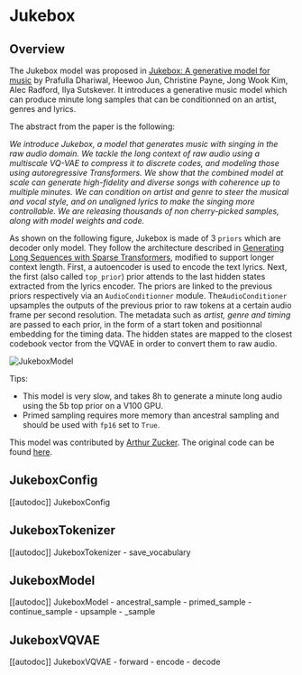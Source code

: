 <!--Copyright 2022 The HuggingFace Team. All rights reserved.

Licensed under the Apache License, Version 2.0 (the "License"); you may not use this file except in compliance with
the License. You may obtain a copy of the License at

http://www.apache.org/licenses/LICENSE-2.0

Unless required by applicable law or agreed to in writing, software distributed under the License is distributed on
an "AS IS" BASIS, WITHOUT WARRANTIES OR CONDITIONS OF ANY KIND, either express or implied. See the License for the
specific language governing permissions and limitations under the License.
-->
# Jukebox

## Overview

The Jukebox model was proposed in [Jukebox: A generative model for music](https://arxiv.org/pdf/2005.00341.pdf)
by Prafulla Dhariwal, Heewoo Jun, Christine Payne, Jong Wook Kim, Alec Radford,
Ilya Sutskever. It introduces a generative music model which can produce minute long samples that can be conditionned on
an artist, genres and lyrics.

The abstract from the paper is the following:

*We introduce Jukebox, a model that generates music with singing in the raw audio domain. We tackle the long context of raw audio using a multiscale VQ-VAE to compress it to discrete codes, and modeling those using autoregressive Transformers. We show that the combined model at scale can generate high-fidelity and diverse songs with coherence up to multiple minutes. We can condition on artist and genre to steer the musical and vocal style, and on unaligned lyrics to make the singing more controllable. We are releasing thousands of non cherry-picked samples, along with model weights and code.*

As shown on the following figure, Jukebox is made of 3 `priors` which are decoder only model. They follow the architecture described in [Generating Long Sequences with Sparse Transformers](https://arxiv.org/abs/1904.10509), modified to support longer context length. 
First, a autoencoder is used to encode the text lyrics. Next, the first (also called `top_prior`) prior attends to the last hidden states extracted from the lyrics encoder. The priors are linked to the previous priors respectively via an `AudioConditionner` module. The`AudioConditioner` upsamples the outputs of the previous prior to raw tokens at a certain audio frame per second resolution. 
The metadata such as *artist, genre and timing* are passed to each prior, in the form of a start token and positionnal embedding for the timing data.  The hidden states are mapped to the closest codebook vector from the VQVAE in order to convert them to raw audio. 

![JukeboxModel](https://gist.githubusercontent.com/ArthurZucker/92c1acaae62ebf1b6a951710bdd8b6af/raw/c9c517bf4eff61393f6c7dec9366ef02bdd059a3/jukebox.svg)

Tips:
- This model is very slow, and takes 8h to generate a minute long audio using the 5b top prior on a V100 GPU.
- Primed sampling requires more memory than ancestral sampling and should be used with `fp16` set to `True`. 

This model was contributed by [Arthur Zucker](https://huggingface.co/ArthurZ).
The original code can be found [here](https://github.com/openai/jukebox).

## JukeboxConfig

[[autodoc]] JukeboxConfig

## JukeboxTokenizer

[[autodoc]] JukeboxTokenizer 
    - save_vocabulary

## JukeboxModel

[[autodoc]] JukeboxModel 
    - ancestral_sample 
    - primed_sample
    - continue_sample
    - upsample
    - _sample

## JukeboxVQVAE 

[[autodoc]] JukeboxVQVAE 
    - forward 
    - encode 
    - decode

